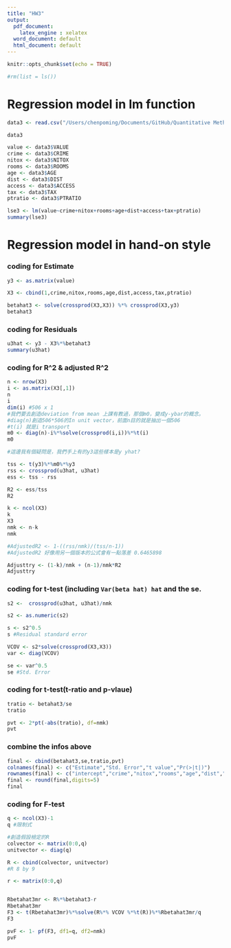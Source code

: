```yaml
---
title: "HW3"
output:
  pdf_document:
    latex_engine : xelatex
  word_document: default
  html_document: default
---
```


```r
knitr::opts_chunk$set(echo = TRUE)
```

```r
#rm(list = ls())
```

# Regression model in lm function
```r
data3 <- read.csv("/Users/chenpoming/Documents/GitHub/Quantitative Method/Quantitative Method/data_for_homework_3.csv")

data3

value <- data3$VALUE
crime <- data3$CRIME
nitox <- data3$NITOX
rooms <- data3$ROOMS
age <- data3$AGE
dist <- data3$DIST
access <- data3$ACCESS
tax <- data3$TAX
ptratio <- data3$PTRATIO
```

```r
lse3 <- lm(value~crime+nitox+rooms+age+dist+access+tax+ptratio)
summary(lse3)
```

# Regression model in hand-on style

### coding for Estimate
```r
y3 <- as.matrix(value)

X3 <- cbind(1,crime,nitox,rooms,age,dist,access,tax,ptratio)

betahat3 <- solve(crossprod(X3,X3)) %*% crossprod(X3,y3)
betahat3
```

### coding for Residuals
```r
u3hat <- y3 - X3%*%betahat3
summary(u3hat)
```

### coding for R^2 & adjusted R^2
```r
n <- nrow(X3)
i <- as.matrix(X3[,1])
n
i
dim(i) #506 x 1
#我們要去創造deviation from mean 上課有教過，那個m0，變成y-ybar的概念。
#diag(n)創造506*506的In unit vector，前面n目的就是抽出一個506
#t(i) 就是i transport
m0 <- diag(n)-i%*%solve(crossprod(i,i))%*%t(i)
m0
```

```r
#這邊我有個疑問是，我們手上有的y3這些樣本是y yhat?

tss <- t(y3)%*%m0%*%y3
rss <- crossprod(u3hat, u3hat)
ess <- tss - rss

R2 <- ess/tss
R2

k <- ncol(X3)
k
X3
nmk <- n-k
nmk

#AdjustedR2 <- 1-((rss/nmk)/(tss/n-1))
#AdjustedR2 好像用另一個版本的公式會有一點落差 0.6465898

Adjusttry <- (1-k)/nmk + (n-1)/nmk*R2
Adjusttry
```

### coding for t-test (including `Var(beta hat) hat` and the se.
```r
s2 <-  crossprod(u3hat, u3hat)/nmk

s2 <- as.numeric(s2)

s <- s2^0.5
s #Residual standard error

VCOV <- s2*solve(crossprod(X3,X3))
var <- diag(VCOV)

se <- var^0.5
se #Std. Error

```

### coding for t-test(t-ratio and p-vlaue)
```r
tratio <- betahat3/se
tratio

pvt <- 2*pt(-abs(tratio), df=nmk)
pvt
```

### combine the infos above
```r
final <- cbind(betahat3,se,tratio,pvt)
colnames(final) <- c("Estimate","Std. Error","t value","Pr(>|t|)")
rownames(final) <- c("intercept","crime","nitox","rooms","age","dist","access","tax","ptratio")
final <- round(final,digits=5)
final
```

### coding for F-test
```r
q <- ncol(X3)-1
q #限制式

#創造假設檢定的R
colvector <- matrix(0:0,q)
unitvector <- diag(q)

R <- cbind(colvector, unitvector)
#R 8 by 9

r <- matrix(0:0,q)


Rbetahat3mr <- R%*%betahat3-r
Rbetahat3mr
F3 <- t(Rbetahat3mr)%*%solve(R%*% VCOV %*%t(R))%*%Rbetahat3mr/q
F3

pvF <- 1- pf(F3, df1=q, df2=nmk)
pvF
```

